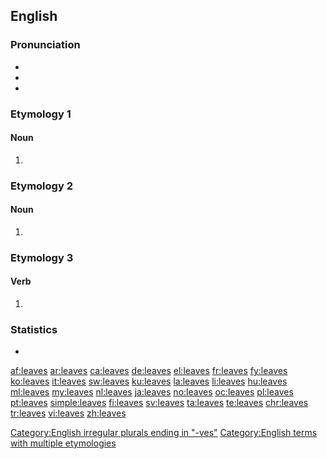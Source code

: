 ==English==

===Pronunciation===
* {{rhymes|iːvz|lang=en}}
* {{IPA|/liːvz/|lang=en}}
* {{audio|en-us-leaves.ogg|Audio (US)|lang=en}}

===Etymology 1===

====Noun====
{{head|en|plural}}

# {{plural of|leaf|lang=en}}

===Etymology 2===

====Noun====
{{head|en|plural}}

# {{plural of|leave|lang=en}}

===Etymology 3===

====Verb====
{{head|en}}

# {{en-third-person singular of|leave}}

===Statistics===
* {{rank|trust|perfectly|fixed|851|leaves|chair|date|summer}}

[[Category:English irregular plurals ending in "-ves"]]
[[Category:English terms with multiple etymologies]]

[[af:leaves]]
[[ar:leaves]]
[[ca:leaves]]
[[de:leaves]]
[[el:leaves]]
[[fr:leaves]]
[[fy:leaves]]
[[ko:leaves]]
[[it:leaves]]
[[sw:leaves]]
[[ku:leaves]]
[[la:leaves]]
[[li:leaves]]
[[hu:leaves]]
[[ml:leaves]]
[[my:leaves]]
[[nl:leaves]]
[[ja:leaves]]
[[no:leaves]]
[[oc:leaves]]
[[pl:leaves]]
[[pt:leaves]]
[[simple:leaves]]
[[fi:leaves]]
[[sv:leaves]]
[[ta:leaves]]
[[te:leaves]]
[[chr:leaves]]
[[tr:leaves]]
[[vi:leaves]]
[[zh:leaves]]